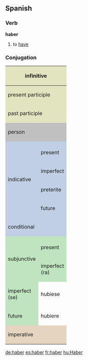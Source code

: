 ==Spanish==
===Verb===
'''haber'''

# to [[have]]

===Conjugation===

<center>
{| style="background:#F0F0F0"

|-
! colspan="3" style="background:#e2e4c0" | infinitive
| colspan="5" | haber

|-
! colspan="3" style="background:#e2e4c0" | present participle
| colspan="5" | [[habiendo]]

|-
! colspan="3" style="background:#e2e4c0" | past participle
| colspan="5" | [[habido]]

|-
! colspan="2" rowspan="2" style="background:#C0C0C0" | person
! colspan="3" style="background:#C0C0C0" | singular
! colspan="3" style="background:#C0C0C0" | plural

|-
! style="background:#C0C0C0;width:12.5%" | first
! style="background:#C0C0C0;width:12.5%" | second
! style="background:#C0C0C0;width:12.5%" | third
! style="background:#C0C0C0;width:12.5%" | first
! style="background:#C0C0C0;width:12.5%" | second
! style="background:#C0C0C0;width:12.5%" | third

|-
! rowspan="5" style="background:#c0cfe4" | indicative

! style="background:#c0cfe4" colspan="1" | 
! style="background:#c0cfe4" | yo
! style="background:#c0cfe4" | tú
! style="background:#c0cfe4" | usted
! style="background:#c0cfe4" | nosotros
! style="background:#c0cfe4" | vosotros
! style="background:#c0cfe4" | ustedes

|-
! style="height:3em;background:#c0cfe4" | present
| he
| has
| ha, hay
| hemos
| habéis
| han

|-
! style="height:3em;background:#c0cfe4" | imperfect
| había
| habías
| había
| habíamos
| habíais
| habían

|-
! style="height:3em;background:#c0cfe4" | preterite
| hube
| hubiste
| hubo
| hubimos
| hubisteis
| hubieron

|-
! style="height:3em;background:#c0cfe4" | future
| habré
| habrás
| habrá
| habremos
| habréis
| habrán

|-
! colspan="2" style="height:3em;background:#c0cfe4" | conditional
| habría
| habrías
| habría
| habríamos
| habríais
| habrían

|-
! rowspan="3" style="background:#c0e4c0" | subjunctive
! style="background:#c0e4c0" | 
! style="background:#c0e4c0" | yo
! style="background:#c0e4c0" | tú
! style="background:#c0e4c0" | usted
! style="background:#c0e4c0" | nosotros
! style="background:#c0e4c0" | vosotros
! style="background:#c0e4c0" | ustedes

|-
! style="height:3em;background:#c0e4c0" | present
| haya
| hayas
| haya
| hayamos
| hayáis
| hayan

|-
! style="height:3em;background:#c0e4c0" rowspan="1" | imperfect<br>(ra)
| hubiera
| hubieras
| hubiera
| hubiéramos
| hubierais
| hubieran

|-
! style="height:3em;background:#c0e4c0" rowspan="1" | imperfect<br>(se)
| hubiese
| hubieses
| hubiese
| hubiésemos
| hubieseis
| hubiesen

|-
! style="height:3em;background:#c0e4c0" rowspan="1" | future
| hubiere
| hubieres
| hubiere
| hubiéremos
| hubiereis
| hubieren

|-
! colspan="2" rowspan="2" style="height:3em;background:#e4d4c0" | imperative
! style="background:#e4d4c0" | -
! style="background:#e4d4c0" | tu
! style="background:#e4d4c0" | usted
! style="background:#e4d4c0" | nosotros
! style="background:#e4d4c0" | vosotros
! style="background:#e4d4c0" | ustedes

|-
|
| he
| haya
| hayamos
| habed
| hayan

|}
</center>

[[de:haber]]
[[es:haber]]
[[fr:haber]]
[[hu:Haber]]
